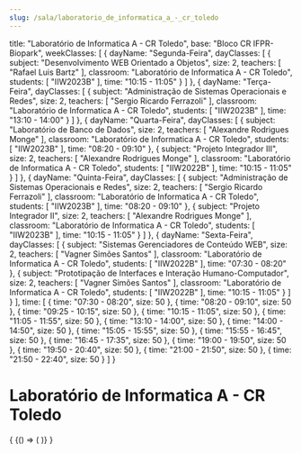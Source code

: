 ```yaml
---
slug: /sala/laboratorio_de_informatica_a_-_cr_toledo
---
```

  title: "Laboratório de Informatica A - CR Toledo",
  base: "Bloco CR IFPR-Biopark",
  weekClasses: [
    {
      dayName: "Segunda-Feira",
      dayClasses: [
        {
          subject: "Desenvolvimento WEB Orientado a Objetos",
          size: 2,
          teachers: [
            "Rafael Luis Bartz"
          ],
          classroom: "Laboratório de Informatica A - CR Toledo",
          students: [
            "IIW2023B"
          ],
          time: "10:15 - 11:05"
        }
      ]
    },
    {
      dayName: "Terça-Feira",
      dayClasses: [
        {
          subject: "Administração de Sistemas Operacionais e Redes",
          size: 2,
          teachers: [
            "Sergio Ricardo Ferrazoli"
          ],
          classroom: "Laboratório de Informatica A - CR Toledo",
          students: [
            "IIW2023B"
          ],
          time: "13:10 - 14:00"
        }
      ]
    },
    {
      dayName: "Quarta-Feira",
      dayClasses: [
        {
          subject: "Laboratório de Banco de Dados",
          size: 2,
          teachers: [
            "Alexandre Rodrigues Monge"
          ],
          classroom: "Laboratório de Informatica A - CR Toledo",
          students: [
            "IIW2023B"
          ],
          time: "08:20 - 09:10"
        },
        {
          subject: "Projeto Integrador III",
          size: 2,
          teachers: [
            "Alexandre Rodrigues Monge"
          ],
          classroom: "Laboratório de Informatica A - CR Toledo",
          students: [
            "IIW2022B"
          ],
          time: "10:15 - 11:05"
        }
      ]
    },
    {
      dayName: "Quinta-Feira",
      dayClasses: [
        {
          subject: "Administração de Sistemas Operacionais e Redes",
          size: 2,
          teachers: [
            "Sergio Ricardo Ferrazoli"
          ],
          classroom: "Laboratório de Informatica A - CR Toledo",
          students: [
            "IIW2023B"
          ],
          time: "08:20 - 09:10"
        },
        {
          subject: "Projeto Integrador II",
          size: 2,
          teachers: [
            "Alexandre Rodrigues Monge"
          ],
          classroom: "Laboratório de Informatica A - CR Toledo",
          students: [
            "IIW2023B"
          ],
          time: "10:15 - 11:05"
        }
      ]
    },
    {
      dayName: "Sexta-Feira",
      dayClasses: [
        {
          subject: "Sistemas Gerenciadores de Conteúdo WEB",
          size: 2,
          teachers: [
            "Vagner Simões Santos"
          ],
          classroom: "Laboratório de Informatica A - CR Toledo",
          students: [
            "IIW2022B"
          ],
          time: "07:30 - 08:20"
        },
        {
          subject: "Prototipação de Interfaces e Interação Humano-Computador",
          size: 2,
          teachers: [
            "Vagner Simões Santos"
          ],
          classroom: "Laboratório de Informatica A - CR Toledo",
          students: [
            "IIW2022B"
          ],
          time: "10:15 - 11:05"
        }
      ]
    }
  ],
  time: [
    {
      time: "07:30 - 08:20",
      size: 50
    },
    {
      time: "08:20 - 09:10",
      size: 50
    },
    {
      time: "09:25 - 10:15",
      size: 50
    },
    {
      time: "10:15 - 11:05",
      size: 50
    },
    {
      time: "11:05 - 11:55",
      size: 50
    },
    {
      time: "13:10 - 14:00",
      size: 50
    },
    {
      time: "14:00 - 14:50",
      size: 50
    },
    {
      time: "15:05 - 15:55",
      size: 50
    },
    {
      time: "15:55 - 16:45",
      size: 50
    },
    {
      time: "16:45 - 17:35",
      size: 50
    },
    {
      time: "19:00 - 19:50",
      size: 50
    },
    {
      time: "19:50 - 20:40",
      size: 50
    },
    {
      time: "21:00 - 21:50",
      size: 50
    },
    {
      time: "21:50 - 22:40",
      size: 50
    }
  ]
}

# Laboratório de Informatica A - CR Toledo

<div>
  {
    <BrowserOnly>
      {() => (
        <Grid
          title={data.title}
          weekClasses={data.weekClasses}
          time={data.time}
        />
      )}
    </BrowserOnly>
  }
</div>
